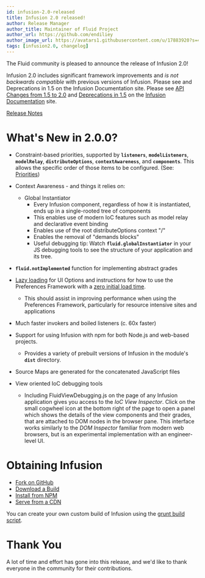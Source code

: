 ```yaml
---
id: infusion-2.0-released
title: Infusion 2.0 released!
author: Release Manager
author_title: Maintainer of Fluid Project
author_url: https://github.com/endiliey
author_image_url: https://avatars1.githubusercontent.com/u/17883920?s=460&v=4
tags: [infusion2.0, changelog]
---
```


The Fluid community is pleased to announce the release of Infusion 2.0!

<!-- truncate -->

Infusion 2.0 includes significant framework improvements and _is not backwards compatible_ with previous versions of Infusion. Please see and Deprecations in 1.5 on the Infusion Documentation site. Please see [API Changes from 1.5 to 2.0](https://docs.fluidproject.org/infusion/development/APIChangesFrom1_5To2_0.html) and [Deprecations in 1.5](https://docs.fluidproject.org/infusion/development/DeprecationsIn1_5.html) on the [Infusion Documentation](https://github.com/fluid-project/infusion-docs) site.

[Release Notes](https://github.com/fluid-project/infusion/blob/infusion-2.0/ReleaseNotes.md)

# What's New in 2.0.0?

- Constraint-based priorities, supported by **`listeners`**, **`modelListeners`**, **`modelRelay`**, **`distributeOptions`**, **`contextAwareness`**, and **`components`**. This allows the specific order of those items to be configured. (See: [Priorities](https://docs.fluidproject.org/infusion/development/Priorities.html))

- Context Awareness - and things it relies on:
  - Global Instantiator
    - Every Infusion component, regardless of how it is instantiated, ends up in a single-rooted tree of components
    - This enables use of modern IoC features such as model relay and declarative event binding
    - Enables use of the root distributeOptions context "/"
    - Enables the removal of "demands blocks"
    - Useful debugging tip: Watch **`fluid.globalInstantiator`** in your JS debugging tools to see the structure of your application and its tree.
- **`fluid.notImplemented`** function for implementing abstract grades
- [Lazy loading](https://docs.fluidproject.org/infusion/development/UserInterfaceOptionsAPI.html#lazyload) for UI Options and instructions for how to use the Preferences Framework with a [zero initial load time](https://docs.fluidproject.org/infusion/development/tutorial-prefsFrameworkMinimalFootprint/MinimalFootprint.html).
  - This should assist in improving performance when using the Preferences Framework, particularly for resource intensive sites and applications
- Much faster invokers and boiled listeners (c. 60x faster)
- Support for using Infusion with npm for both Node.js and web-based projects.
  - Provides a variety of prebuilt versions of Infusion in the module's **`dist`** directory.
- Source Maps are generated for the concatenated JavaScript files
- View oriented IoC debugging tools
  - Including FluidViewDebugging.js on the page of any Infusion application gives you access to the _IoC View Inspector_. Click on the small cogwheel icon at the bottom right of the page to open a panel which shows the details of the view components and their grades, that are attached to DOM nodes in the browser pane. This interface works similarly to the _DOM Inspector_ familiar from modern web browsers, but is an experimental implementation with an engineer-level UI.

# Obtaining Infusion

- [Fork on GitHub](https://github.com/fluid-project/infusion)
- [Download a Build](https://github.com/fluid-project/infusion/releases)
- [Install from NPM](https://www.npmjs.com/package/infusion)
- [Serve from a CDN](https://cdnjs.com/libraries/infusion)

You can create your own custom build of Infusion using the [grunt build script](https://github.com/fluid-project/infusion/blob/infusion-2.0/README.md#how-do-i-create-an-infusion-package).

# Thank You

A lot of time and effort has gone into this release, and we'd like to thank everyone in the community for their contributions.
